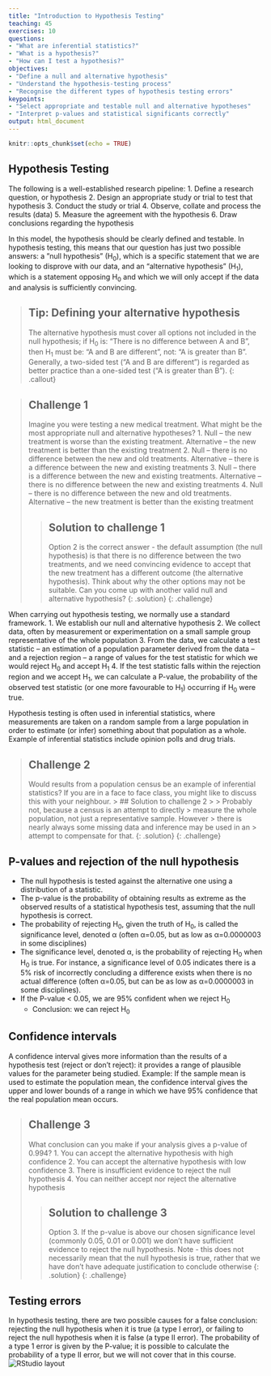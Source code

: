 ```yaml
---
title: "Introduction to Hypothesis Testing"
teaching: 45
exercises: 10
questions:
- "What are inferential statistics?"
- "What is a hypothesis?"
- "How can I test a hypothesis?"
objectives:
- "Define a null and alternative hypothesis"
- "Understand the hypothesis-testing process"
- "Recognise the different types of hypothesis testing errors"
keypoints:
- "Select appropriate and testable null and alternative hypotheses"
- "Interpret p-values and statistical significants correctly"
output: html_document
---
```


```r
knitr::opts_chunk$set(echo = TRUE)
```

## Hypothesis Testing

The following is a well-established research pipeline: 
1. Define a research question, or hypothesis
2. Design an appropriate study or trial to test that hypothesis
3. Conduct the study or trial
4. Observe, collate and process the results (data)
5. Measure the agreement with the hypothesis
6. Draw conclusions regarding the hypothesis

In this model, the hypothesis should be clearly defined and testable. In
hypothesis testing, this means that our question has just two possible answers:
a ”null hypothesis” (H<sub>0</sub>), which is a specific statement that we are 
looking to disprove with our data, and an “alternative hypothesis” 
(H<sub>1</sub>), which is a statement opposing H<sub>0</sub> and which we will 
only accept if the data and analysis is sufficiently convincing.

> ## Tip: Defining your alternative hypothesis
> The alternative hypothesis must cover all options not included in the null
> hypothesis; if H<sub>0</sub> is: “There is no difference between A and B”, 
> then H<sub>1</sub> must be: “A and B are different”, not: “A is greater than
> B”. Generally, a two-sided test (“A and B are different”) is regarded as
> better practice than a one-sided test (“A is greater than B”).
{: .callout}

> ## Challenge 1
>
> Imagine you were testing a new medical treatment. What might be the most
> appropriate null and alternative hypotheses?
> 1. Null – the new treatment is worse than the existing treatment. Alternative
> – the new treatment is better than the existing treatment
> 2. Null – there is no difference between the new and old treatments.
> Alternative – there is a difference between the new and existing treatments
> 3. Null – there is a difference between the new and existing treatments.
> Alternative – there is no difference between the new and existing treatments
> 4. Null – there is no difference between the new and old treatments.
> Alternative – the new treatment is better than the existing treatment
>
> > ## Solution to challenge 1
> >
> > Option 2 is the correct answer - the default assumption (the null
> > hypothesis) is that there is no difference between the two treatments, and
> > we need convincing evidence to accept that the new treatment has a different
> > outcome (the alternative hypothesis). Think about why the other options may
> > not be suitable. Can you come up with another valid null and alternative
> > hypothesis?
> {: .solution}
{: .challenge}

When carrying out hypothesis testing, we normally use a standard framework.
1. We establish our null and alternative hypothesis
2. We collect data, often by measurement or experimentation on a small sample 
group representative of the whole population
3. From the data, we calculate a test statistic – an estimation of a population
parameter derived from the data – and a rejection region – a range of values for
the test statistic for which we would reject H<sub>0</sub> and accept 
H<sub>1</sub>
4. If the test statistic falls within the rejection region and we accept 
H<sub>1</sub>, we can calculate a P-value, the probability of the observed test 
statistic (or one more favourable to H<sub>1</sub>) occurring if H<sub>0</sub>
were true.

Hypothesis testing is often used in inferential statistics, where measurements 
are taken on a random sample from a large population in order to estimate (or 
infer) something about that population as a whole. Example of inferential 
statistics include opinion polls and drug trials.

> ## Challenge 2
> 
> Would results from a population census be an example of inferential statistics?
> If you are in a face to face class, you might like to discuss this with your
> neighbour.
> > ## Solution to challenge 2
> > 
> > Probably not, because a census is an attempt to directly 
> > measure the whole population, not just a representative sample. However
> > there is nearly always some missing data and inference may be used in an
> > attempt to compensate for that.
> {: .solution}
{: .challenge}

## P-values and rejection of the null hypothesis
* The null hypothesis is tested against the alternative one using a distribution
of a statistic.
* The p-value is the probability of obtaining results as extreme as the observed
results of a statistical hypothesis test, assuming that the null hypothesis is 
correct.
* The probability of rejecting H<sub>0</sub>, given the truth of H<sub>0</sub>,
is called the significance level, denoted α (often α=0.05, but as low as 
α=0.0000003 in some disciplines)
* The significance level, denoted α, is the probability of rejecting 
H<sub>0</sub> when H<sub>0</sub> is true. For instance, a significance level of
0.05 indicates there is a 5% risk of incorrectly concluding a difference exists
when there is no actual difference (often α=0.05, but can be as low as
α=0.0000003 in some disciplines).
* If the P-value < 0.05, we are 95% confident when we reject H<sub>0</sub>
  + Conclusion: we can reject H<sub>0</sub>

## Confidence intervals
A confidence interval gives more information than the results of a
hypothesis test (reject or don’t reject): it provides a range of
plausible values for the parameter being studied.
Example: If the sample mean is used to estimate the population mean, the
confidence interval gives the upper and lower bounds of a range in which
we have 95% confidence that the real population mean occurs.


> ## Challenge 3
> What conclusion can you make if your analysis gives a p-value of 0.994?
> 1. You can accept the alternative hypothesis with high confidence
> 2. You can accept the alternative hypothesis with low confidence
> 3. There is insufficient evidence to reject the null hypothesis
> 4. You can neither accept nor reject the alternative hypothesis
>
> > ## Solution to challenge 3
> > 
> > Option 3. If the p-value is above our chosen significance level (commonly 
> > 0.05, 0.01 or 0.001) we don't have sufficient evidence to reject the null
> > hypothesis. Note - this does not necessarily mean that the null hypothesis
> > is true, rather that we have don't have adequate justification to conclude 
> > otherwise
> {: .solution}
{: .challenge}

## Testing errors
In hypothesis testing, there are two possible causes for a false 
conclusion: rejecting the null hypothesis when it is true (a type I 
error), or failing to reject the null hypothesis when it is false (a type
II error). The probability of a type 1 error is given by the P-value; it
is possible to calculate the probability of a type II error, but we will 
not cover that in this course.
![RStudio layout](../fig/01-fig1.png)
